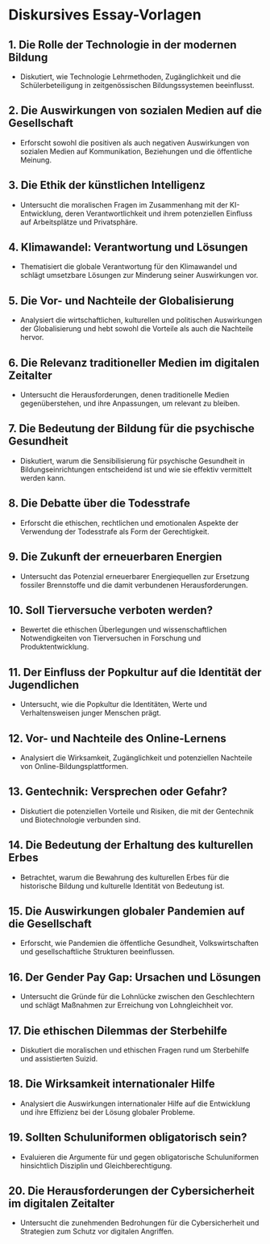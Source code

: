 # Diskursives Essay-Vorlagen


<div style={{ width: "100%", padding: 20, height: "70vh" }}>
  <Chat
    welcome={"Hallo, über welche Art von Vorlage möchtest du diskutieren oder generieren?"}
    teacherName={"Alex"}
    systemPrompt={"Bitte helft diesem Benutzer, die gewünschte Aufsatzvorlage zu finden!"}
  />
</div>

## 1. **Die Rolle der Technologie in der modernen Bildung**

- Diskutiert, wie Technologie Lehrmethoden, Zugänglichkeit und die Schülerbeteiligung in zeitgenössischen Bildungssystemen beeinflusst.

## 2. **Die Auswirkungen von sozialen Medien auf die Gesellschaft**

- Erforscht sowohl die positiven als auch negativen Auswirkungen von sozialen Medien auf Kommunikation, Beziehungen und die öffentliche Meinung.

## 3. **Die Ethik der künstlichen Intelligenz**

- Untersucht die moralischen Fragen im Zusammenhang mit der KI-Entwicklung, deren Verantwortlichkeit und ihrem potenziellen Einfluss auf Arbeitsplätze und Privatsphäre.

## 4. **Klimawandel: Verantwortung und Lösungen**

- Thematisiert die globale Verantwortung für den Klimawandel und schlägt umsetzbare Lösungen zur Minderung seiner Auswirkungen vor.

## 5. **Die Vor- und Nachteile der Globalisierung**

- Analysiert die wirtschaftlichen, kulturellen und politischen Auswirkungen der Globalisierung und hebt sowohl die Vorteile als auch die Nachteile hervor.

## 6. **Die Relevanz traditioneller Medien im digitalen Zeitalter**

- Untersucht die Herausforderungen, denen traditionelle Medien gegenüberstehen, und ihre Anpassungen, um relevant zu bleiben.

## 7. **Die Bedeutung der Bildung für die psychische Gesundheit**

- Diskutiert, warum die Sensibilisierung für psychische Gesundheit in Bildungseinrichtungen entscheidend ist und wie sie effektiv vermittelt werden kann.

## 8. **Die Debatte über die Todesstrafe**

- Erforscht die ethischen, rechtlichen und emotionalen Aspekte der Verwendung der Todesstrafe als Form der Gerechtigkeit.

## 9. **Die Zukunft der erneuerbaren Energien**

- Untersucht das Potenzial erneuerbarer Energiequellen zur Ersetzung fossiler Brennstoffe und die damit verbundenen Herausforderungen.

## 10. **Soll Tierversuche verboten werden?**

- Bewertet die ethischen Überlegungen und wissenschaftlichen Notwendigkeiten von Tierversuchen in Forschung und Produktentwicklung.

## 11. **Der Einfluss der Popkultur auf die Identität der Jugendlichen**

- Untersucht, wie die Popkultur die Identitäten, Werte und Verhaltensweisen junger Menschen prägt.

## 12. **Vor- und Nachteile des Online-Lernens**

- Analysiert die Wirksamkeit, Zugänglichkeit und potenziellen Nachteile von Online-Bildungsplattformen.

## 13. **Gentechnik: Versprechen oder Gefahr?**

- Diskutiert die potenziellen Vorteile und Risiken, die mit der Gentechnik und Biotechnologie verbunden sind.

## 14. **Die Bedeutung der Erhaltung des kulturellen Erbes**

- Betrachtet, warum die Bewahrung des kulturellen Erbes für die historische Bildung und kulturelle Identität von Bedeutung ist.

## 15. **Die Auswirkungen globaler Pandemien auf die Gesellschaft**

- Erforscht, wie Pandemien die öffentliche Gesundheit, Volkswirtschaften und gesellschaftliche Strukturen beeinflussen.

## 16. **Der Gender Pay Gap: Ursachen und Lösungen**

- Untersucht die Gründe für die Lohnlücke zwischen den Geschlechtern und schlägt Maßnahmen zur Erreichung von Lohngleichheit vor.

## 17. **Die ethischen Dilemmas der Sterbehilfe**

- Diskutiert die moralischen und ethischen Fragen rund um Sterbehilfe und assistierten Suizid.

## 18. **Die Wirksamkeit internationaler Hilfe**

- Analysiert die Auswirkungen internationaler Hilfe auf die Entwicklung und ihre Effizienz bei der Lösung globaler Probleme.

## 19. **Sollten Schuluniformen obligatorisch sein?**

- Evaluieren die Argumente für und gegen obligatorische Schuluniformen hinsichtlich Disziplin und Gleichberechtigung.

## 20. **Die Herausforderungen der Cybersicherheit im digitalen Zeitalter**

- Untersucht die zunehmenden Bedrohungen für die Cybersicherheit und Strategien zum Schutz vor digitalen Angriffen.

